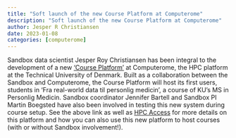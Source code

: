 ```yaml
---
title: "Soft launch of the new Course Platform at Computerome"
description: "Soft launch of the new Course Platform at Computerome"
author: Jesper R Christiansen
date: 2023-01-08
categories: [computerome]
---
```


Sandbox data scientist Jesper Roy Christiansen has been integral to the development of a new ['Course Platform'](https://www.computerome.dk/solutions/course-platform) at Computerome, the HPC platform at the Technical University of Denmark. Built as a collaboration between the Sandbox and Computerome, the Course Platform will host its first users, students in 'Fra real-world data til personlig medicin', a course of KU's MS in Personlig Medicin. Sandbox coordinator Jennifer Bartell and Sandbox PI Martin Boegsted have also been involved in testing this new system during course setup. See the above link as well as [HPC Access](https://hds-sandbox.github.io/access) for more details on this platform and how you can also use this new platform to host courses (with or without Sandbox involvement!).
